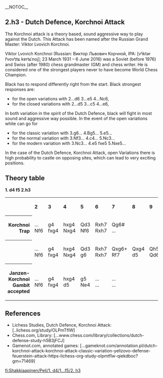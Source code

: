 __NOTOC__
{{Chess Opening Theory/Position|=
|Dutch Defence|
   |rd|nd|bd|qd|kd|bd|nd|rd|=
   |pd|pd|pd|pd|pd|  |pd|pd|=
   |  |  |  |  |  |  |  |  |=
   |  |  |  |  |  |pd|  |  |=
   |  |  |  |pl|  |  |  |  |=
   |  |  |  |  |  |  |  |pl|=
   |pl|pl|pl|  |pl|pl|pl|  |=
   |rl|nl|bl|ql|kl|bl|nl|rl|=
|moves=1. d4 f5, 2. h3
|eco=[[Chess/ECOA|A80]]
|parent=[[../|Dutch Defence]]
}}

== 2.h3 - Dutch Defence, Korchnoi Attack ==
The Korchnoi attack is a theory based, sound aggressive way to play against the Dutch. This Attack has been named after the Russian Grand Master: Viktor Lvovich Korchnoi. 

Viktor Lvovich Korchnoi (Russian: Виктор Львович Корчной, IPA: [vʲiktər lʲvovʲɪtɕ kɐrtɕˈnoj]; 23 March 1931 – 6 June 2016) was a Soviet (before 1976) and Swiss (after 1980) chess grandmaster (GM) and chess writer. He is considered one of the strongest players never to have become World Chess Champion.

Black has to respond differently right from the start. Black strongest responses are: 
* for the open variations with 2...d6 3...e5 4...Nc6,
* for the closed variations with 2...d5 3...c5 4...e6,
In both variation in the spirit of the Dutch Defence, black will fight in most sound and aggressive way possible. In the event of the open variations white can go for
* for the classic variation with 3.g6... 4.Bg5... 5.e5...
* for the normal variation with 3.Nf3... 4.c4... 5.Nc3...
* for the modern variation with 3.Nc3... 4.e5 fxe5 5.Nxe5...

In the case of the Dutch Defence, Korchnoi Attack, open Variations there is high probability to castle on opposing sites, which can lead to very exciting positions.

== Theory table ==

{{ChessTable}}

'''1. d4 f5 2.h3'''
<table border="0" cellspacing="0" cellpadding="4">
	<tr>
		<th></th>
        <th align="left">2</th>
		<th align="left">3</th>
		<th align="left">4</th>
		<th align="left">5</th>
		<th align="left">6</th>
		<th align="left">7</th>
        <th align="left">8</th>
        <th align="left">9</th> 
        <th align="left">10</th>      
	</tr>
	<tr>
		<th align="right">Korchnoi Trap</th>
		<td>...<br>Nf6</td>
		<td>g4<br>fxg4</td>
		<td>hxg4<br>Nxg4</td>
		<td>Qd3<br>Nf6</td>
		<td>Rxh7<br>Rxh7</td>
		<td>Qg6#<br>...</td>
        <td><br></td>
        <td><br></td>
		<td>+</td>
    </tr>
	<tr>
		<th align="right"></th>
		<td>...<br>Nf6</td>
		<td>g4<br>fxg4</td>
		<td>hxg4<br>Nxg4</td>
		<td>Qd3<br>g6</td>
		<td>Rxh7<br>Rxh7</td>
		<td>Qxg6+<br>Rf7</td>
        <td>Qxg4<br>d5</td>
        <td>Qh5<br>Qd6</td>
		<td>+-</td>
    </tr>
	<tr>
		<th align="right">Janzen-Korchnoi Gambit accepted</th>
		<td>...<br>Nf6</td>
		<td>g4<br>fxg4</td>
		<td>hxg4<br>d5</td>
		<td>g5<br>Ne4</td>
		<td>...<br>...</td>
		<td>...<br>...</td>
        <td><br></td>
        <td><br></td>
		<td>+/=</td>
    </tr>
</table>

{{ChessMid}}
{{Wikipedia|Dutch Defence}}

== References ==

{{reflist}}
* Lichess Studies, Dutch Defence, Korchnoi Attack: [..lichess.org/study/OLPmTflW]
* Chess.com, Library: [...www.chess.com/library/collections/dutch-defense-study-h5B3jFCJ]
* Gamenot.com, annotated games: [...gameknot.com/annotation.pl/dutch-korchnoi-attack-korchnoi-attack-classic-variation-yelizovo-defense-feuerstein-attack-https-lichess-org-study-olpmtflw-qiekdboc?gm=71469]
{{NCO}}
{{BCO2}}
{{ChessFooter}}

[[fi:Shakkiaapinen/Peli/1. d4/1...f5/2. h3]]

